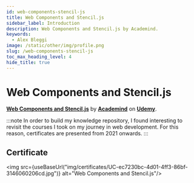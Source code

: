 ```yaml
---
id: web-components-stencil-js
title: Web Components and Stencil.js
sidebar_label: Introduction
description: Web Components and Stencil.js by Academind.
keywords:
  - Alex Bleggi
image: /static/other/img/profile.png
slug: /web-components-stencil-js
toc_max_heading_level: 4
hide_title: true
---
```



# Web Components and Stencil.js

**[Web Components and Stencil.js](https://www.udemy.com/course/web-components-stenciljs-build-custom-html-elements/)** by **[Academind](https://www.udemy.com/user/academind/)** on **[Udemy](https://www.udemy.com/)**.

:::note
In order to build my knowledge repository, I found interesting to revisit the courses I took on my journey in web development. For this reason, certificates are presented from 2021 onwards.
:::

## Certificate

<img src={useBaseUrl("img/certificates/UC-ec7230bc-4d01-4ff3-86bf-3146060206cd.jpg")} alt="Web Components and Stencil.js"/>
